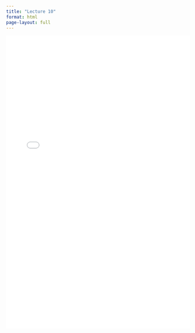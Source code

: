 ```yaml
---
title: "Lecture 10"
format: html
page-layout: full
---
```


<iframe src="lec10.html" width="100%" height="800px" style="border: none;"></iframe>
